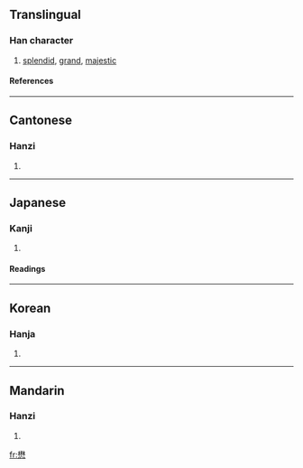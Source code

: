 ==Translingual==
===Han character===
{{Han char|rn=61|rad=心|as=13|sn=17|four=4433<sub>9</sub>|canj=木木心 (DDP)}}
# [[splendid]], [[grand]], [[majestic]]
====References====
{{Han ref|kx=0405.240|dkj=11333|dj=0746.050|hdz=42358.020|uh=61CB|ud=25035|bh=C0B7|bd=49335}}
----
==Cantonese==
===Hanzi===
{{yue-hanzi|jyut=|y=mau6}}
# {{defn|Cantonese}}
----
==Japanese==
===Kanji===
{{ja-kanji|grade=|rs=心13}}
# {{defn|Japanese}} 
====Readings====
{{ja-readings|on=[[ぼう]] (bō)|kun=[[つとめる]] (tsutomeru)}}
----
==Korean==
===Hanja===
{{ko-hanja|hangeul=무|eumhun=|rv=mu|mr=mu|y=mu}}
# {{defn|Korean}}
----
==Mandarin==
===Hanzi===
{{cmn-hanzi|pin=[[mào]] ([[mao4]])|wg=mao<sup>4</sup>}}
# {{defn|Mandarin}}

[[fr:懋]]